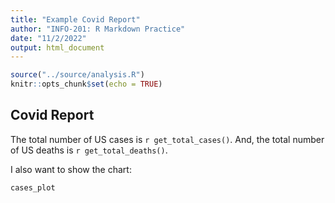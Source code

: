 ```yaml
---
title: "Example Covid Report"
author: "INFO-201: R Markdown Practice"
date: "11/2/2022"
output: html_document
---
```


```r
source("../source/analysis.R")
knitr::opts_chunk$set(echo = TRUE)
```

## Covid Report
The total number of US cases is `r get_total_cases()`. And, the total number of US deaths is `r get_total_deaths()`. 

I also want to show the chart:
``` r
cases_plot
```

